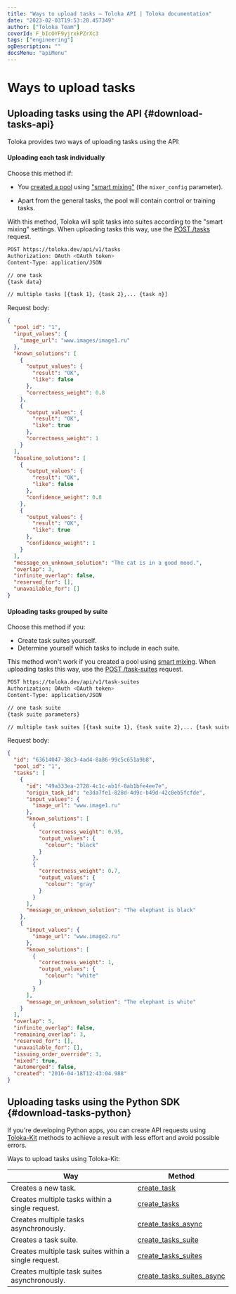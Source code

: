 ```yaml
---
title: "Ways to upload tasks — Toloka API | Toloka documentation"
date: "2023-02-03T19:53:28.457349"
author: ["Toloka Team"]
coverId: F_bIcOYF9yjrxkPZrXc3
tags: ["engineering"]
ogDescription: ""
docsMenu: "apiMenu"
---
```



# Ways to upload tasks

<Announce/>

## Uploading tasks using the API {#download-tasks-api}

Toloka provides two ways of uploading tasks using the API:

#### Uploading each task individually

Choose this method if:

- You [created a pool](/docs-new/api/create-pool) using ["smart mixing"](https://toloka.ai/en/docs/guide/concepts/distribute-tasks-by-pages#distribute-tasks-by-pages__smart-mixing) (the `mixer_config` parameter).

- Apart from the general tasks, the pool will contain control or training tasks.

With this method, Toloka will split tasks into suites according to the "smart mixing" settings. When uploading tasks this way, use the [POST /tasks](/docs-new/api/create-task) request.

<Cut title="Sample request">

```bash
POST https://toloka.dev/api/v1/tasks
Authorization: OAuth <OAuth token>
Content-Type: application/JSON

// one task
{task data}

// multiple tasks [{task 1}, {task 2},... {task n}]
```

Request body:

```json
{
  "pool_id": "1",
  "input_values": {
    "image_url": "www.images/image1.ru"
  },
  "known_solutions": [
    {
      "output_values": {
        "result": "OK",
        "like": false
      },
      "correctness_weight": 0.8
    },
    {
      "output_values": {
        "result": "OK",
        "like": true
      },
      "correctness_weight": 1
    }
  ],
  "baseline_solutions": [
    {
      "output_values": {
        "result": "OK",
        "like": false
      },
      "confidence_weight": 0.8
    },
    {
      "output_values": {
        "result": "OK",
        "like": true
      },
      "confidence_weight": 1
    }
  ],
  "message_on_unknown_solution": "The cat is in a good mood.",
  "overlap": 3,
  "infinite_overlap": false,
  "reserved_for": [],
  "unavailable_for": []
}
```

</Cut>

#### Uploading tasks grouped by suite

Choose this method if you:

- Create task suites yourself.
- Determine yourself which tasks to include in each suite.

This method won't work if you created a pool using [smart mixing](https://toloka.ai/en/docs/guide/concepts/distribute-tasks-by-pages#distribute-tasks-by-pages__smart-mixing). When uploading tasks this way, use the [POST /task-suites](/docs-new/api/create-task-suite) request.

<Cut title="Sample request">

```bash
POST https://toloka.dev/api/v1/task-suites
Authorization: OAuth <OAuth token>
Content-Type: application/JSON

// one task suite
{task suite parameters}

// multiple task suites [{task suite 1}, {task suite 2},... {task suite N}]
```

Request body:

```json
{
  "id": "63614047-38c3-4ad4-8a86-99c5c651a9b8",
  "pool_id": "1",
  "tasks": [
    {
      "id": "49a333ea-2728-4c1c-ab1f-8ab1bfe4ee7e",
      "origin_task_id": "e3da7fe1-828d-4d9c-b49d-42c0eb5fcfde",
      "input_values": {
        "image_url": "www.image1.ru"
      },
      "known_solutions": [
        {
          "correctness_weight": 0.95,
          "output_values": {
            "colour": "black"
          }
        },
        {
          "correctness_weight": 0.7,
          "output_values": {
            "colour": "gray"
          }
        }
      ],
      "message_on_unknown_solution": "The elephant is black"
    },
    {
      "input_values": {
        "image_url": "www.image2.ru"
      },
      "known_solutions": [
        {
          "correctness_weight": 1,
          "output_values": {
            "colour": "white"
          }
        }
      ],
      "message_on_unknown_solution": "The elephant is white"
    }
  ],
  "overlap": 5,
  "infinite_overlap": false,
  "remaining_overlap": 3,
  "reserved_for": [],
  "unavailable_for": [],
  "issuing_order_override": 3,
  "mixed": true,
  "automerged": false,
  "created": "2016-04-18T12:43:04.988"
}
```

</Cut>

## Uploading tasks using the Python SDK {#download-tasks-python}

If you're developing Python apps, you can create API requests using [Toloka-Kit](/docs-new/toloka-kit/) methods to achieve a result with less effort and avoid possible errors.

Ways to upload tasks using Toloka-Kit:

Way | Method
----- | -----
Creates a new task. | [create_task](/docs-new/toloka-kit/reference/toloka.client.TolokaClient.create_task)
Creates multiple tasks within a single request. | [create_tasks](/docs-new/toloka-kit/reference/toloka.client.TolokaClient.create_tasks)
Creates multiple tasks asynchronously. | [create_tasks_async](/docs-new/toloka-kit/reference/toloka.client.TolokaClient.create_tasks_async)
Creates a task suite. | [create_tasks_suite](/docs-new/toloka-kit/reference/toloka.client.TolokaClient.create_task_suite)
Creates multiple task suites within a single request. | [create_tasks_suites](/docs-new/toloka-kit/reference/toloka.client.TolokaClient.create_task_suites)
Creates multiple task suites asynchronously. | [create_tasks_suites_async](/docs-new/toloka-kit/reference/toloka.client.TolokaClient.create_task_suites_async)
